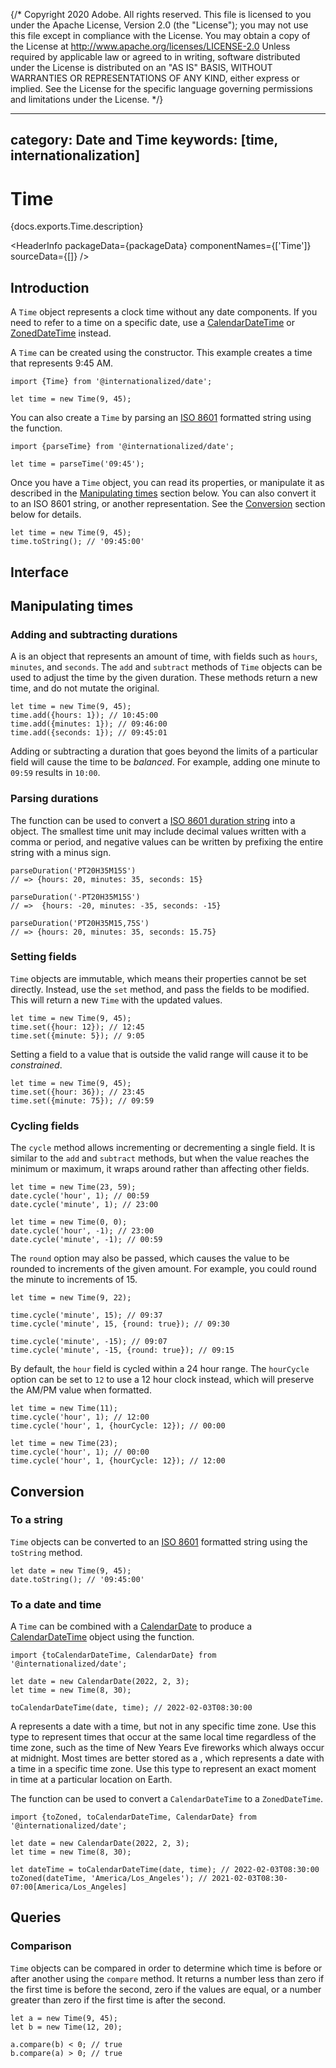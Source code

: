 {/* Copyright 2020 Adobe. All rights reserved.
This file is licensed to you under the Apache License, Version 2.0 (the "License");
you may not use this file except in compliance with the License. You may obtain a copy
of the License at http://www.apache.org/licenses/LICENSE-2.0
Unless required by applicable law or agreed to in writing, software distributed under
the License is distributed on an "AS IS" BASIS, WITHOUT WARRANTIES OR REPRESENTATIONS
OF ANY KIND, either express or implied. See the License for the specific language
governing permissions and limitations under the License. */}



---
category: Date and Time
keywords: [time, internationalization]
---

# Time

<PageDescription>{docs.exports.Time.description}</PageDescription>

<HeaderInfo
  packageData={packageData}
  componentNames={['Time']}
  sourceData={[]} />

## Introduction

A `Time` object represents a clock time without any date components. If you need to refer to a time on a specific date, use a [CalendarDateTime](CalendarDateTime.html) or [ZonedDateTime](ZonedDateTime.html) instead.

A `Time` can be created using the constructor. This example creates a time that represents 9:45 AM.

```tsx
import {Time} from '@internationalized/date';

let time = new Time(9, 45);
```

You can also create a `Time` by parsing an [ISO 8601](https://en.wikipedia.org/wiki/ISO_8601) formatted string using the <TypeLink links={docs.links} type={docs.exports.parseTime} /> function.

```tsx
import {parseTime} from '@internationalized/date';

let time = parseTime('09:45');
```

Once you have a `Time` object, you can read its properties, or manipulate it as described in the [Manipulating times](#manipulating-times) section below. You can also convert it to an ISO 8601 string, or another representation. See the [Conversion](#conversion) section below for details.

```tsx
let time = new Time(9, 45);
time.toString(); // '09:45:00'
```

## Interface

<ClassAPI links={docs.links} class={docs.exports.Time} />

## Manipulating times

### Adding and subtracting durations

A <TypeLink links={docs.links} type={docs.exports.TimeDuration} /> is an object that represents an amount of time, with fields such as `hours`, `minutes`, and `seconds`. The `add` and `subtract` methods of `Time` objects can be used to adjust the time by the given duration. These methods return a new time, and do not mutate the original.

```tsx
let time = new Time(9, 45);
time.add({hours: 1}); // 10:45:00
time.add({minutes: 1}); // 09:46:00
time.add({seconds: 1}); // 09:45:01
```

Adding or subtracting a duration that goes beyond the limits of a particular field will cause the time to be _balanced_. For example, adding one minute to `09:59` results in `10:00`.

### Parsing durations

The <TypeLink links={docs.links} type={docs.exports.parseDuration} /> function can be used to convert a [ISO 8601 duration string](https://en.wikipedia.org/wiki/ISO_8601#Durations) into a <TypeLink links={docs.links} type={docs.exports.DateTimeDuration} /> object. The smallest time unit may include decimal values written with a comma or period, and negative values can be written by prefixing the entire string with a minus sign.

```tsx
parseDuration('PT20H35M15S')
// => {hours: 20, minutes: 35, seconds: 15}

parseDuration('-PT20H35M15S')
// =>  {hours: -20, minutes: -35, seconds: -15}

parseDuration('PT20H35M15,75S')
// => {hours: 20, minutes: 35, seconds: 15.75}
```

### Setting fields

`Time` objects are immutable, which means their properties cannot be set directly. Instead, use the `set` method, and pass the fields to be modified. This will return a new `Time` with the updated values.

```tsx
let time = new Time(9, 45);
time.set({hour: 12}); // 12:45
time.set({minute: 5}); // 9:05
```

Setting a field to a value that is outside the valid range will cause it to be _constrained_.

```tsx
let time = new Time(9, 45);
time.set({hour: 36}); // 23:45
time.set({minute: 75}); // 09:59
```

### Cycling fields

The `cycle` method allows incrementing or decrementing a single field. It is similar to the `add` and `subtract` methods, but when the value reaches the minimum or maximum, it wraps around rather than affecting other fields.

```tsx
let time = new Time(23, 59);
date.cycle('hour', 1); // 00:59
date.cycle('minute', 1); // 23:00

let time = new Time(0, 0);
date.cycle('hour', -1); // 23:00
date.cycle('minute', -1); // 00:59
```

The `round` option may also be passed, which causes the value to be rounded to increments of the given amount. For example, you could round the minute to increments of 15.

```tsx
let time = new Time(9, 22);

time.cycle('minute', 15); // 09:37
time.cycle('minute', 15, {round: true}); // 09:30

time.cycle('minute', -15); // 09:07
time.cycle('minute', -15, {round: true}); // 09:15
```

By default, the `hour` field is cycled within a 24 hour range. The `hourCycle` option can be set to `12` to use a 12 hour clock instead, which will preserve the AM/PM value when formatted.

```tsx
let time = new Time(11);
time.cycle('hour', 1); // 12:00
time.cycle('hour', 1, {hourCycle: 12}); // 00:00

let time = new Time(23);
time.cycle('hour', 1); // 00:00
time.cycle('hour', 1, {hourCycle: 12}); // 12:00
```

## Conversion

### To a string

`Time` objects can be converted to an [ISO 8601](https://en.wikipedia.org/wiki/ISO_8601) formatted string using the `toString` method.

```tsx
let date = new Time(9, 45);
date.toString(); // '09:45:00'
```

### To a date and time

A `Time` can be combined with a [CalendarDate](CalendarDate.html) to produce a [CalendarDateTime](CalendarDateTime.html) object using the <TypeLink links={docs.links} type={docs.exports.toCalendarDateTime} /> function.

```tsx
import {toCalendarDateTime, CalendarDate} from '@internationalized/date';

let date = new CalendarDate(2022, 2, 3);
let time = new Time(8, 30);

toCalendarDateTime(date, time); // 2022-02-03T08:30:00
```

A <TypeLink links={docs.links} type={docs.exports.CalendarDateTime} /> represents a date with a time, but not in any specific time zone. Use this type to represent times that occur at the same local time regardless of the time zone, such as the time of New Years Eve fireworks which always occur at midnight. Most times are better stored as a <TypeLink links={docs.links} type={docs.exports.ZonedDateTime} />, which represents a date with a time in a specific time zone. Use this type to represent an exact moment in time at a particular location on Earth.

The <TypeLink links={docs.links} type={docs.exports.toZoned} /> function can be used to convert a `CalendarDateTime` to a `ZonedDateTime`.

```tsx
import {toZoned, toCalendarDateTime, CalendarDate} from '@internationalized/date';

let date = new CalendarDate(2022, 2, 3);
let time = new Time(8, 30);

let dateTime = toCalendarDateTime(date, time); // 2022-02-03T08:30:00
toZoned(dateTime, 'America/Los_Angeles'); // 2021-02-03T08:30-07:00[America/Los_Angeles]
```

## Queries

### Comparison

`Time` objects can be compared in order to determine which time is before or after another using the `compare` method. It returns a number less than zero if the first time is before the second, zero if the values are equal, or a number greater than zero if the first time is after the second.

```tsx
let a = new Time(9, 45);
let b = new Time(12, 20);

a.compare(b) < 0; // true
b.compare(a) > 0; // true
```
